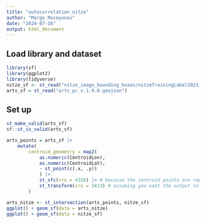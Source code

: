 ```yaml
---
title: "autocorrelation_nitze"
author: "Margo Moceyunas"
date: "2024-07-16"
output: html_document
---
```

## Load library and dataset
```r
library(sf)
library(ggplot2)
library(tidyverse)
nitze_sf <- st_read("nitze_image_bounding_boxes/nitzeTrainingLabel2023_Negative_meta3.shp")
arts_sf = st_read("arts_pc_v.1.0.0.geojson")
```

## Set up 
```r
st_make_valid(arts_sf)
sf::st_is_valid(arts_sf)
```
```r
arts_points = arts_sf |>
    mutate(
        centroid_geometry = map2(
            as.numeric(CentroidLon),
            as.numeric(CentroidLat),
            ~ st_point(c(.x, .y))
            ) |>
            st_sfc(crs = 4326) |> # because the centroid points are reported in wgs 84
            st_transform(crs = 3413) # assuming you want the output to match the CRS of ARTS as a whole
        )
```

```r
arts_nitze <- st_intersection(arts_points, nitze_sf)
ggplot() + geom_sf(data = arts_nitze)
ggplot() + geom_sf(data = nitze_sf)
```
